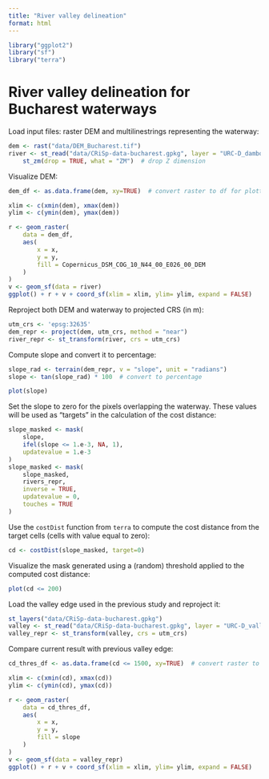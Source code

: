 ```yaml
---
title: "River valley delineation"
format: html
---
```


```r
library("ggplot2")
library("sf")
library("terra")
```

# River valley delineation for Bucharest waterways

Load input files: raster DEM and multilinestrings representing the waterway:

```r
dem <- rast("data/DEM_Bucharest.tif")
river <- st_read("data/CRiSp-data-bucharest.gpkg", layer = "URC-D_dambovita_l_2017") |>
    st_zm(drop = TRUE, what = "ZM")  # drop Z dimension
```

Visualize DEM:

```r
dem_df <- as.data.frame(dem, xy=TRUE)  # convert raster to df for plotting

xlim <- c(xmin(dem), xmax(dem))
ylim <- c(ymin(dem), ymax(dem))

r <- geom_raster(
    data = dem_df,
    aes(
        x = x,
        y = y,
        fill = Copernicus_DSM_COG_10_N44_00_E026_00_DEM
    )
)
v <- geom_sf(data = river)
ggplot() + r + v + coord_sf(xlim = xlim, ylim= ylim, expand = FALSE)
```

Reproject both DEM and waterway to projected CRS (in m):

```r
utm_crs <- 'epsg:32635'
dem_repr <- project(dem, utm_crs, method = "near")
river_repr <- st_transform(river, crs = utm_crs)
```

Compute slope and convert it to percentage:

```r
slope_rad <- terrain(dem_repr, v = "slope", unit = "radians")
slope <- tan(slope_rad) * 100  # convert to percentage
```


```r
plot(slope)
```

Set the slope to zero for the pixels overlapping the waterway. These values will be used as "targets" in the calculation of the cost distance:

```r
slope_masked <- mask(
    slope,
    ifel(slope <= 1.e-3, NA, 1),
    updatevalue = 1.e-3
)
slope_masked <- mask(
    slope_masked,
    rivers_repr,
    inverse = TRUE,
    updatevalue = 0,
    touches = TRUE
)
```

Use the `costDist` function from `terra` to compute the cost distance from the target cells (cells with value equal to zero):

```r
cd <- costDist(slope_masked, target=0)
```

Visualize the mask generated using a (random) threshold applied to the computed cost distance:

```r
plot(cd <= 200)
```

Load the valley edge used in the previous study and reproject it:

```r
st_layers("data/CRiSp-data-bucharest.gpkg")
valley <- st_read("data/CRiSp-data-bucharest.gpkg", layer = "URC-D_valleyedge_mod")
valley_repr <- st_transform(valley, crs = utm_crs)
```

Compare current result with previous valley edge:

```r
cd_thres_df <- as.data.frame(cd <= 1500, xy=TRUE)  # convert raster to df for plotting

xlim <- c(xmin(cd), xmax(cd))
ylim <- c(ymin(cd), ymax(cd))

r <- geom_raster(
    data = cd_thres_df,
    aes(
        x = x,
        y = y,
        fill = slope
    )
)
v <- geom_sf(data = valley_repr)
ggplot() + r + v + coord_sf(xlim = xlim, ylim= ylim, expand = FALSE)
```
